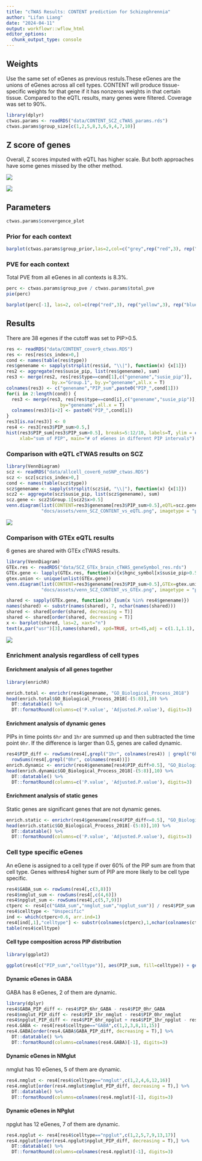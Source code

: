 ```yaml
---
title: "cTWAS Results: CONTENT prediction for Schizophrennia"
author: "Lifan Liang"
date: "2024-04-11"
output: workflowr::wflow_html
editor_options:
  chunk_output_type: console
---
```


## Weights

Use the same set of eGenes as previous restuls.These eGenes are the unions of eGenes across all cell types. CONTENT will produce tissue-specific weights for that gene if it has nonzeros weights in that certain tissue. Compared to the eQTL results, many genes were filtered. Coverage was set to 90%.

```r
library(dplyr)
ctwas.params <- readRDS("data/CONTENT_SCZ_cTWAS_params.rds")
ctwas.params$group_size[c(1,2,5,8,3,6,9,4,7,10)]
```

## Z score of genes

Overall, Z scores imputed with eQTL has higher scale. But both approaches have some genes missed by the other method.

![](assets/CONTENT_vs_eQTL_boxplot.png)

![](assets/CONTENT_vs_eQTL_scatter.png)



## Parameters

```r
ctwas.params$convergence_plot
```

### Prior for each context

```r
barplot(ctwas.params$group_prior,las=2,col=c("grey",rep("red",3), rep("green",3), rep("blue",3)))
```

### PVE for each context

Total PVE from all eGenes in all contexts is 8.3%.

```r
perc <- ctwas.params$group_pve / ctwas.params$total_pve
pie(perc)
```

```r
barplot(perc[-1], las=2, col=c(rep("red",3), rep("yellow",3), rep("blue",3)))
```

## Results

There are 38 egenes if the cutoff was set to PIP>0.5.

```r
res <- readRDS("data/CONTENT_cover9_ctwas.RDS")
res <- res[res$cs_index>0,]
cond <- names(table(res$type))
res$genename <- sapply(strsplit(res$id, "\\|"), function(x) {x[1]})
res2 <- aggregate(res$susie_pip, list(res$genename), sum)
res3 <- merge(res2, res[res$type==cond[1],c("genename","susie_pip")], 
                 by.x="Group.1", by.y="genename",all.x = T)
colnames(res3) <- c("genename","PIP_sum",paste0("PIP_",cond[1]))
for(i in 2:length(cond)) {
  res3 <- merge(res3, res[res$type==cond[i],c("genename","susie_pip")], 
                    by="genename",all.x = T)
  colnames(res3)[i+2] <- paste0("PIP_",cond[i])
}
res3[is.na(res3)] <- 0
res4 <- res3[res3$PIP_sum>0.5,]
hist(res3$PIP_sum[res3$PIP_sum>0.5], breaks=5:12/10, labels=T, ylim = c(0, 21),
     xlab="sum of PIP", main="# of eGenes in different PIP intervals")
```

### Comparison with eQTL cTWAS results on SCZ



```r
library(VennDiagram)
scz <- readRDS("data/allcell_cover6_noSNP_ctwas.RDS")
scz <- scz[scz$cs_index>0,]
cond <- names(table(scz$type))
scz$genename <- sapply(strsplit(scz$id, "\\|"), function(x) {x[1]})
scz2 <- aggregate(scz$susie_pip, list(scz$genename), sum)
scz.gene <- scz2$Group.1[scz2$x>0.5]
venn.diagram(list(CONTENT=res3$genename[res3$PIP_sum>0.5],eQTL=scz.gene), 
             "docs/assets/venn_SCZ_CONTENT_vs_eQTL.png", imagetype = "png")
```

![](assets/venn_SCZ_CONTENT_vs_eQTL.png)

### Comparison with GTEx eQTL results

6 genes are shared with GTEx cTWAS results.

```r
library(VennDiagram)
GTEx.res <- readRDS("data/SCZ_GTEx_brain_cTWAS_geneSymbol_res.rds")
GTEx.gene <- lapply(GTEx.res, function(x){x$hgnc_symbol[x$susie_pip>0.5]})
gtex.union <- unique(unlist(GTEx.gene))
venn.diagram(list(CONTENT=res3$genename[res3$PIP_sum>0.5],GTEx=gtex.union), 
             "docs/assets/venn_SCZ_CONTENT_vs_GTEx.png", imagetype = "png")
```

```r
shared <- sapply(GTEx.gene, function(x) {sum(x %in% res4$genename)})
names(shared) <- substr(names(shared), 7, nchar(names(shared)))
shared <- shared[order(shared, decreasing = T)]
shared <- shared[order(shared, decreasing = T)]
x <- barplot(shared, las=2, xaxt="n")
text(x,par("usr")[3],names(shared), xpd=TRUE, srt=45,adj = c(1.1,1.1), xpd = TRUE, cex=0.6)
```

![](assets/venn_SCZ_CONTENT_vs_GTEx.png)

### Enrichment analysis regardless of cell types

#### Enrichment analysis of all genes together

```r
library(enrichR)

enrich.total <- enrichr(res4$genename, "GO_Biological_Process_2018")
head(enrich.total$GO_Biological_Process_2018[-(5:8)],10) %>%
  DT::datatable() %>%
  DT::formatRound(columns=c('P.value', 'Adjusted.P.value'), digits=3)
```


#### Enrichment analysis of dynamic genes

PIPs in time points `6hr` and `1hr` are summed up and then subtracted the time point `0hr`. If the difference is larger than 0.5, genes are called dynamic.

```r
res4$PIP_diff <- rowSums(res4[,grepl("1hr", colnames(res4)) | grepl("6hr", colnames(res4))]) - 
  rowSums(res4[,grepl("0hr", colnames(res4))])
enrich.dynamic <- enrichr(res4$genename[res4$PIP_diff>0.5], "GO_Biological_Process_2018")
head(enrich.dynamic$GO_Biological_Process_2018[-(5:8)],10) %>%
  DT::datatable() %>%
  DT::formatRound(columns=c('P.value', 'Adjusted.P.value'), digits=3)
```


#### Enrichment analysis of static genes

Static genes are significant genes that are not dynamic genes.

```r
enrich.static <- enrichr(res4$genename[res4$PIP_diff<=0.5], "GO_Biological_Process_2018")
head(enrich.static$GO_Biological_Process_2018[-(5:8)],10) %>%
  DT::datatable() %>%
  DT::formatRound(columns=c('P.value', 'Adjusted.P.value'), digits=3)
```


### Cell type specific eGenes

An eGene is assigned to a cell type if over 60% of the PIP sum are from that cell type. Genes withres4 higher sum of PIP are more likely to be cell type specific.

```r
res4$GABA_sum <- rowSums(res4[,c(3,8)])
res4$nmglut_sum <- rowSums(res4[,c(4,6)])
res4$npglut_sum <- rowSums(res4[,c(5,7,9)])
ctperc <- res4[c("GABA_sum","nmglut_sum","npglut_sum")] / res4$PIP_sum
res4$celltype <- "Unspecific"
ind <- which(ctperc>0.6, arr.ind=1)
res4[ind[,1],"celltype"] <- substr(colnames(ctperc),1,nchar(colnames(ctperc))-4)[ind[,2]]
table(res4$celltype)
```

#### Cell type composition across PIP distribution

```r
library(ggplot2)

ggplot(res4[c("PIP_sum","celltype")], aes(PIP_sum, fill=celltype)) + geom_histogram(binwidth = 0.1, center=0.55) + theme_bw()
```

#### Dynamic eGenes in GABA

GABA has 8 eGenes, 2 of them are dynamic.

```r
library(dplyr)
res4$GABA_PIP_diff <- res4$PIP_6hr_GABA - res4$PIP_0hr_GABA
res4$nmglut_PIP_diff <- res4$PIP_1hr_nmglut - res4$PIP_0hr_nmglut
res4$npglut_PIP_diff <- res4$PIP_6hr_npglut + res4$PIP_1hr_npglut - res4$PIP_0hr_npglut
res4.GABA <- res4[res4$celltype=="GABA",c(1,2,3,8,11,15)]
res4.GABA[order(res4.GABA$GABA_PIP_diff, decreasing = T),] %>%
  DT::datatable() %>%
  DT::formatRound(columns=colnames(res4.GABA)[-1], digits=3)
```

#### Dynamic eGenes in NMglut

nmglut has 10 eGenes, 5 of them are dynamic.

```r
res4.nmglut <- res4[res4$celltype=="nmglut",c(1,2,4,6,12,16)]
res4.nmglut[order(res4.nmglut$nmglut_PIP_diff, decreasing = T),] %>%
  DT::datatable() %>%
  DT::formatRound(columns=colnames(res4.nmglut)[-1], digits=3)
```

#### Dynamic eGenes in NPglut

npglut has 12 eGenes, 7 of them are dynamic.

```r
res4.npglut <- res4[res4$celltype=="npglut",c(1,2,5,7,9,13,17)]
res4.npglut[order(res4.npglut$npglut_PIP_diff, decreasing = T),] %>%
  DT::datatable() %>%
  DT::formatRound(columns=colnames(res4.npglut)[-1], digits=3)
```
